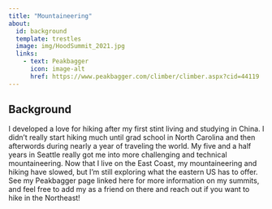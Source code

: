 ```yaml
---
title: "Mountaineering"
about:
  id: background
  template: trestles
  image: img/HoodSummit_2021.jpg
  links:
    - text: Peakbagger
      icon: image-alt
      href: https://www.peakbagger.com/climber/climber.aspx?cid=44119
---
```


:::{#background}

## Background

I developed a love for hiking after my first stint living and studying in China. I didn't really start hiking much until grad school in North Carolina and then afterwords during nearly a year of traveling the world. My five and a half years in Seattle really got me into more challenging and technical mountaineering. Now that I live on the East Coast, my mountaineering and hiking have slowed, but I'm still exploring what the eastern US has to offer. See my Peakbagger page linked here for more information on my summits, and feel free to add my as a friend on there and reach out if you want to hike in the Northeast!
:::


